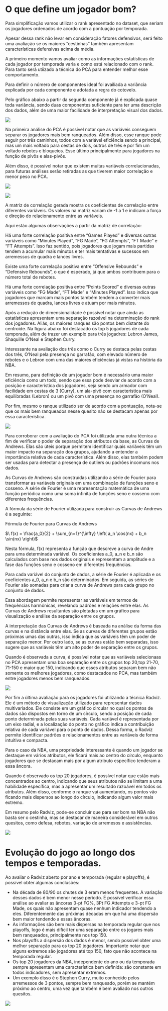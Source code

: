 # O que define um jogador bom?

Para simplificação vamos utilizar o rank apresentado no dataset, que seriam os jogadores ordenados de acordo com a pontuação por temporada.

Apesar dessa rank não levar em consideração fatores defensivos, será feito uma avaliaçào se os maiores "cestinhas" também apresentam características defensivas acima da média.

A primeiro momento vamos avaliar como as informações estatísticas de cada jogador por temporada varia e como está relacionado com o rank. Para tanto será utiizado a técnica do PCA para entender melhor esse comportamento.

Para definir o número de componentes ideal foi availiada a variância explicada por cada componente e adotada a regra do cotovelo.

Pelo gráfico abaixo a partir da segunda componente já é explicada quase toda variância, sendo duas componentes suficiente para ter uma descrição dos dados, além de uma maior facilidade de interpretação visual dos dados.

![](imagens/3.png)

Na primeira análise do PCA é possível notar que as variáveis conseguem separar os jogadores mais bem ranqueados. Além disso, esse ranque pode seguir por três caminhos, todos com a variável eficiência sendo a principal, mas um mais voltado para cestas de dois, outros de três e por fim um voltado rebotes e bloqueios. Esse último principalmente para jogadores na função de pivôs e alas-pivôs.

Além disso, é possível notar que existem muitas variáveis correlacionadas, para futuras análises serão retiradas as que tiverem maior correlação e menor peso no PCA.

![](imagens/4.png)

![](imagens/5.png)

A matriz de correlação gerada mostra os coeficientes de correlação entre diferentes variáveis. Os valores na matriz variam de -1 a 1 e indicam a força e direção do relacionamento entre as variáveis.

Aqui estão algumas observações a partir da matriz de correlação:

Há uma forte correlação positiva entre "Games Played" e diversas outras variáveis como "Minutes Played", "FG Made", "FG Attempts", "FT Made" e "FT Attempts". Isso faz sentido, pois jogadores que jogam mais partidas tendem a acumular mais minutos e ter mais tentativas e sucessos em arremessos de quadra e lances livres.

Existe uma forte correlação positiva entre "Offensive Rebounds" e "Defensive Rebounds", o que é esperado, já que ambos contribuem para o número total de rebotes.

Há uma forte correlação positiva entre "Points Scored" e diversas outras variáveis como "FG Made", "FT Made" e "Minutes Played". Isso indica que jogadores que marcam mais pontos também tendem a converter mais arremessos de quadra, lances livres e atuam por mais minutos.

Após a redução de dimensionalidade é possível notar que ainda as estatísticas apresentam uma separação razoável na determinação do rank dos jogadores. Aliás, os maiores ranques são pontos bem distante do centroide. Na figura abaixo foi destacado os top 5 jogadores de cada temporada, além de trazer um exemplo para três jogadres: Lebron James, Shaquille O'Neal e Stephen Curry.

Interessante na avaliação dos três como o Curry se destaca pelas cestas dos três, O'Neal pela presença no garrafão, com elevado número de rebotes e o Lebron com uma das maiores eficiências já vistas na história da NBA.

Em resumo, para definição de um jogador bom é necessário uma maior eficiência como um todo, sendo que essa pode desviar de acordo com a posição e característica dos jogadores, seja sendo um armador com facilidade em cestas de 3 (Curry), um ala-pivô com característica mais equilibradas (Lebron) ou um pivô com uma presença no garrafão (O'Neal).

Por fim, mesmo o ranque utilizado ser de acordo com a pontuação, nota-se que os mais bem ranqueados nesse quesito não se destacam apenas por essa característica.

![](imagens/6.png)

Para corroborar com a avaliação do PCA foi utilizada uma outra técnica a fim de verificar o poder de separação dos atributos da base, as Curvas de Andrews. Elas são úteis porque permitem identificar quais variáveis têm um maior impacto na separação dos grupos, ajudando a entender a importância relativa de cada característica. Além disso, elas também podem ser usadas para detectar a presença de outliers ou padrões incomuns nos dados.

As Curvas de Andrews são construídas utilizando a série de Fourier para transformar as variáveis originais em uma combinação de funções seno e cosseno. A série de Fourier é uma representação matemática de uma função periódica como uma soma infinita de funções seno e cosseno com diferentes frequências.

A fórmula da série de Fourier utilizada para construir as Curvas de Andrews é a seguinte:

Fórmula de Fourier para Curvas de Andrews

$\ f(x) = \frac{a_0}{2} + \sum_{n=1}^{\infty} \left( a_n \cos(nx) + b_n \sin(nx) \right)$

Nesta fórmula, f(x) representa a função que descreve a curva de Andre para uma determinada variável. Os coeficientes a_0, a_n e b_n são calculados com base nos dados originais e representam a amplitude e a fase das funções seno e cosseno em diferentes frequências.

Para cada variável do conjunto de dados, a série de Fourier é aplicada e os coeficientes a_0, a_n e b_n são determinados. Em seguida, as séries de Fourier são somadas para criar a curva de Andrews para cada grupo no conjunto de dados.

Essa abordagem permite representar as variáveis em termos de frequências harmônicas, revelando padrões e relações entre elas. As Curvas de Andrews resultantes são plotadas em um gráfico para visualização e análise da separação entre os grupos.

A interpretação das Curvas de Andrews é baseada na análise da forma das curvas e na distância entre elas. Se as curvas de diferentes grupos estão próximas umas das outras, isso indica que as variáveis têm um poder de separação menor. Por outro lado, se as curvas estão bem separadas, isso sugere que as variáveis têm um alto poder de separação entre os grupos.

Quando é observada a curva, é possível notar que as variáveis selecionaas no PCA apresentam uma boa separação entre os grupos top 20,top 21-70, 71-150 e maior que 150, indicando que esses atributos separam bem não somente os melhores jogadores, como destacados no PCA, mas também entre jogadores menos bem ranqueados.

![](imagens/7.png)

Por fim a última avaliação para os jogadores foi utilizando a técnica Radviz. Ele é um método de visualização utilizado para representar dados multivariados. Ele consiste em um gráfico circular no qual os pontos de dados são dispostos em torno de um círculo, sendo a posição de cada ponto determinada pelas suas variáveis. Cada variável é representada por um eixo radial, e a localização do ponto no gráfico indica a contribuição relativa de cada variável para o ponto de dados. Dessa forma, o Radviz permite identificar padrões e relacionamentos entre as variáveis de forma intuitiva e compacta.

Para o caso da NBA, uma propriedade interessante é quando um jogador se destaque em vários atributos, ele ficará mais ao centro do círculo, enquanto jogadores que se destacam mais por algum atributo específico tenderam a essa âncora.

Quando é observado os top 20 jogadores, é possível notar que estão mais concentrados ao centro, indicando que seus atributos não se limitam a uma habilidade específica, mas a apresentar um resultado razoável em todos os atributos. Além disso, conforme o ranque vai aumentando, os pontos vão ficando mais dispersos ao longo do círculo, indicando algum valor mais extremo.

Em resumo pelo Radviz, pode-se concluir que para ser bom na NBA não basta ser o cestinha, mas se destacar de maneira considerável em outros quesitos, como defesa, rebotes, variação de arremesos e assistências.

![](imagens/download.png)

# Evolução do jogo ao longo dos tempos e temporadas.

Ao avaliar o Radviz aberto por ano e temporada (regular e playoffs), é possível obter algumas conclusões:

-   Na década de 80/90 os chutes de 3 eram menos frequentes. A variação desses dados é bem menor nesse período. É possível verificar essa análise ao avaliar as âncoras 3-pt FG%, 3Pt FG Attempts e 3-pt FG Made, os quais não apresentam quase nenhum indicador tendendo a eles. Diferentemente das próximas décadas em que há uma dispersão bem maior tendendo a essas âncoras.
-   As informações são bem mais dispersas na temporada regular que nos playoffs, logo é mais difícil ter uma separação entre os jogares mais bem ranqueados, principalmente nos top 150.
-   Nos playoffs a dispersão dos dados é menor, sendo possível obter uma melhor separação para os top 20 jogadores. Importante notar que alguns extremos são jogadores até top 150, fato que não acontece na temporada regular.
-   Os top 20 jogadores da NBA, independente do ano ou da temporada sempre apresentam uma característica bem definida: são constante em todos indicadores, sem apresentar extremos.
-   Um exemplo disso é o Stephen Curry, muito conhecido pelos arremessos de 3 pontos, sempre bem ranqueado, porém se mantém próximo ao centro, uma vez que também é bem avaliado nos outros quesitos.

![](imagens/14.png)
